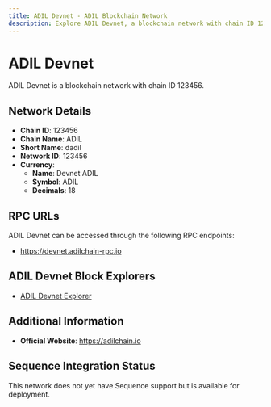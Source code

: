 ```yaml
--- 
title: ADIL Devnet - ADIL Blockchain Network
description: Explore ADIL Devnet, a blockchain network with chain ID 123456. Learn about its native currency, Devnet ADIL, and how to interact with the network.
---
```


# ADIL Devnet

ADIL Devnet is a blockchain network with chain ID 123456.

## Network Details

- **Chain ID**: 123456
- **Chain Name**: ADIL
- **Short Name**: dadil
- **Network ID**: 123456
- **Currency**: 
  - **Name**: Devnet ADIL
  - **Symbol**: ADIL
  - **Decimals**: 18

## RPC URLs

ADIL Devnet can be accessed through the following RPC endpoints:

- https://devnet.adilchain-rpc.io

## ADIL Devnet Block Explorers

- [ADIL Devnet Explorer](https://devnet.adilchain-scan.io)

## Additional Information

- **Official Website**: https://adilchain.io

## Sequence Integration Status

This network does not yet have Sequence support but is available for deployment.
